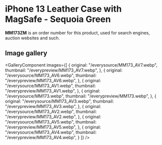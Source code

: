
# iPhone 13 Leather Case with MagSafe - Sequoia Green

<Callout type='info' emoji='👉🏻'>**MM173ZM** is an order number for this product, used for search engines, auction websites and such.</Callout>

## Image gallery

<GalleryComponent
    images={[
      {
        original: "/everysource/MM173_AV7.webp",
        thumbnail: "/everypreview/MM173_AV7.webp",
      },
      {
        original: "/everysource/MM173_AV6.webp",
        thumbnail: "/everypreview/MM173_AV6.webp",
      },
      {
        original: "/everysource/MM173_AV1.webp",
        thumbnail: "/everypreview/MM173_AV1.webp",
      },
      {
        original: "/everysource/MM173.webp",
        thumbnail: "/everypreview/MM173.webp",
      },
      {
        original: "/everysource/MM173_AV3.webp",
        thumbnail: "/everypreview/MM173_AV3.webp",
      },
      {
        original: "/everysource/MM173_AV2.webp",
        thumbnail: "/everypreview/MM173_AV2.webp",
      },
      {
        original: "/everysource/MM173_AV5.webp",
        thumbnail: "/everypreview/MM173_AV5.webp",
      },
      {
        original: "/everysource/MM173_AV4.webp",
        thumbnail: "/everypreview/MM173_AV4.webp",
      }
    ]}
  />
